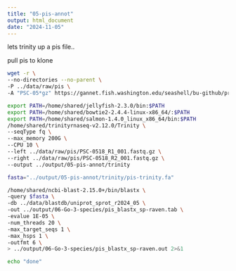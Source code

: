 ```yaml
---
title: "05-pis-annot"
output: html_document
date: "2024-11-05"
---
```


lets trinity up a pis file..


pull pis to klone

```bash
wget -r \
--no-directories --no-parent \
-P ../data/raw/pis \
-A "PSC-05*gz" https://gannet.fish.washington.edu/seashell/bu-github/project-pycno-multispecies-2023/data/raw/pis/
```



```bash
export PATH=/home/shared/jellyfish-2.3.0/bin:$PATH
export PATH=/home/shared/bowtie2-2.4.4-linux-x86_64/:$PATH
export PATH=/home/shared/salmon-1.4.0_linux_x86_64/bin:$PATH
/home/shared/trinityrnaseq-v2.12.0/Trinity \
--seqType fq \
--max_memory 200G \
--CPU 10 \
--left ../data/raw/pis/PSC-0518_R1_001.fastq.gz \
--right ../data/raw/pis/PSC-0518_R2_001.fastq.gz \
--output ../output/05-pis-annot/trinity
```


```bash
fasta="../output/05-pis-annot/trinity/pis-trinity.fa"

/home/shared/ncbi-blast-2.15.0+/bin/blastx \
-query $fasta \
-db ../data/blastdb/uniprot_sprot_r2024_05 \
-out ../output/06-Go-3-species/pis_blastx_sp-raven.tab \
-evalue 1E-05 \
-num_threads 20 \
-max_target_seqs 1 \
-max_hsps 1 \
-outfmt 6 \
> ../output/06-Go-3-species/pis_blastx_sp-raven.out 2>&1

echo "done"
```

